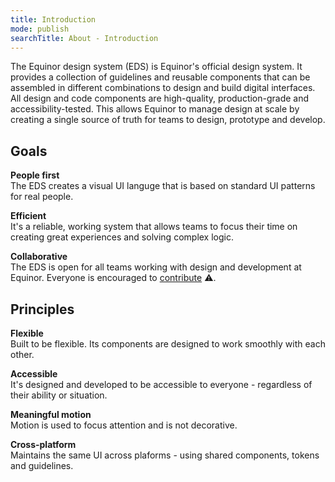 ```yaml
---
title: Introduction
mode: publish
searchTitle: About - Introduction
---
```



The Equinor design system (EDS) is Equinor's official design system. It provides a collection of guidelines and reusable components that can be assembled in different combinations to design and build digital interfaces.
All design and code components are high-quality, production-grade and accessibility-tested. 
This allows Equinor to manage design at scale by creating a single source of truth for teams to design, prototype and develop.


## Goals

**People first**  
The EDS creates a visual UI languge that is based on standard UI patterns for real people.

**Efficient**  
It's a reliable, working system that allows teams to focus their time on creating great experiences and solving complex logic. 

**Collaborative**  
The EDS is open for all teams working with design and development at Equinor. Everyone is encouraged to [contribute](link) :warning:.


## Principles 

**Flexible**  
Built to be flexible. Its components are designed to work smoothly with each other. 

**Accessible**  
It's designed and developed to be accessible to everyone - regardless of their ability or situation.

**Meaningful motion**  
Motion is used to focus attention and is not decorative. 

**Cross-platform**  
Maintains the same UI across plaforms - using shared components, tokens and guidelines. 
